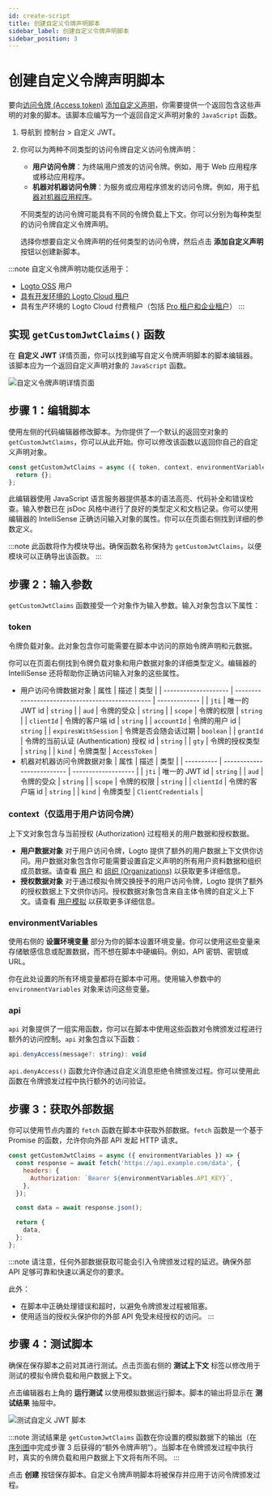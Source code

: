 ```yaml
---
id: create-script
title: 创建自定义令牌声明脚本
sidebar_label: 创建自定义令牌声明脚本
sidebar_position: 3
---
```


# 创建自定义令牌声明脚本

要向[访问令牌 (Access token)](https://auth.wiki/access-token) [添加自定义声明](/developers/custom-token-claims)，你需要提供一个返回包含这些声明的对象的脚本。该脚本应编写为一个返回自定义声明对象的 `JavaScript` 函数。

1. 导航到 <CloudLink to="/customize-jwt">控制台 > 自定义 JWT</CloudLink>。
2. 你可以为两种不同类型的访问令牌自定义访问令牌声明：

   - **用户访问令牌**：为终端用户颁发的访问令牌。例如，用于 Web 应用程序或移动应用程序。
   - **机器对机器访问令牌**：为服务或应用程序颁发的访问令牌。例如，用于[机器对机器应用程序](/quick-starts/m2m)。

   不同类型的访问令牌可能具有不同的令牌负载上下文。你可以分别为每种类型的访问令牌自定义令牌声明。

   选择你想要自定义令牌声明的任何类型的访问令牌，然后点击 **添加自定义声明** 按钮以创建新脚本。

:::note
自定义令牌声明功能仅适用于：

- [Logto OSS](/logto-oss) 用户
- [具有开发环境的 Logto Cloud 租户](/logto-cloud/tenant-settings#development)
- 具有生产环境的 Logto Cloud 付费租户（包括 [Pro 租户和企业租户](https://logto.io/pricing)）
  :::

## 实现 `getCustomJwtClaims()` 函数

在 **自定义 JWT** 详情页面，你可以找到编写自定义令牌声明脚本的脚本编辑器。该脚本应为一个返回自定义声明对象的 `JavaScript` 函数。

![自定义令牌声明详情页面](../assets/custom-jwt-detail-page.png)

## 步骤 1：编辑脚本

使用左侧的代码编辑器修改脚本。为你提供了一个默认的返回空对象的 `getCustomJwtClaims`，你可以从此开始。你可以修改该函数以返回你自己的自定义声明对象。

```jsx
const getCustomJwtClaims = async ({ token, context, environmentVariables }) => {
  return {};
};
```

此编辑器使用 JavaScript 语言服务器提供基本的语法高亮、代码补全和错误检查。输入参数已在 jsDoc 风格中进行了良好的类型定义和文档记录。你可以使用编辑器的 IntelliSense 正确访问输入对象的属性。你可以在页面右侧找到详细的参数定义。

:::note
此函数将作为模块导出。确保函数名称保持为 `getCustomJwtClaims`，以便模块可以正确导出该函数。
:::

## 步骤 2：输入参数

`getCustomJwtClaims` 函数接受一个对象作为输入参数。输入对象包含以下属性：

### token

令牌负载对象。此对象包含你可能需要在脚本中访问的原始令牌声明和元数据。

你可以在页面右侧找到令牌负载对象和用户数据对象的详细类型定义。编辑器的 IntelliSense 还将帮助你正确访问输入对象的这些属性。

- 用户访问令牌数据对象
  | 属性 | 描述 | 类型 |
  | -------------------- | ------------------------------------------------ | ------------- |
  | `jti` | 唯一的 JWT id | `string` |
  | `aud` | 令牌的受众 | `string` |
  | `scope` | 令牌的权限 | `string` |
  | `clientId` | 令牌的客户端 id | `string` |
  | `accountId` | 令牌的用户 id | `string` |
  | `expiresWithSession` | 令牌是否会随会话过期 | `boolean` |
  | `grantId` | 令牌的当前认证 (Authentication) 授权 id | `string` |
  | `gty` | 令牌的授权类型 | `string` |
  | `kind` | 令牌类型 | `AccessToken` |
- 机器对机器访问令牌数据对象
  | 属性 | 描述 | 类型 |
  | ---------- | -------------------------- | ------------------- |
  | `jti` | 唯一的 JWT id | `string` |
  | `aud` | 令牌的受众 | `string` |
  | `scope` | 令牌的权限 | `string` |
  | `clientId` | 令牌的客户端 id | `string` |
  | `kind` | 令牌类型 | `ClientCredentials` |

### context（仅适用于用户访问令牌）

上下文对象包含与当前授权 (Authorization) 过程相关的用户数据和授权数据。

- **用户数据对象**
  对于用户访问令牌，Logto 提供了额外的用户数据上下文供你访问。用户数据对象包含你可能需要设置自定义声明的所有用户资料数据和组织成员数据。请查看 [用户](/user-management/user-data) 和 [组织 (Organizations)](/organizations/organization-data) 以获取更多详细信息。
- **授权数据对象**
  对于通过模拟令牌交换授予的用户访问令牌，Logto 提供了额外的授权数据上下文供你访问。授权数据对象包含来自主体令牌的自定义上下文。请查看 [用户模拟](/developers/user-impersonation) 以获取更多详细信息。

### environmentVariables

使用右侧的 **设置环境变量** 部分为你的脚本设置环境变量。你可以使用这些变量来存储敏感信息或配置数据，而不想在脚本中硬编码。例如，API 密钥、密钥或 URL。

你在此处设置的所有环境变量都将在脚本中可用。使用输入参数中的 `environmentVariables` 对象来访问这些变量。

### api

`api` 对象提供了一组实用函数，你可以在脚本中使用这些函数对令牌颁发过程进行额外的访问控制。`api` 对象包含以下函数：

```jsx
api.denyAccess(message?: string): void
```

`api.denyAccess()` 函数允许你通过自定义消息拒绝令牌颁发过程。你可以使用此函数在令牌颁发过程中执行额外的访问验证。

## 步骤 3：获取外部数据

你可以使用节点内置的 `fetch` 函数在脚本中获取外部数据。`fetch` 函数是一个基于 Promise 的函数，允许你向外部 API 发起 HTTP 请求。

```jsx
const getCustomJwtClaims = async ({ environmentVariables }) => {
  const response = await fetch('https://api.example.com/data', {
    headers: {
      Authorization: `Bearer ${environmentVariables.API_KEY}`,
    },
  });

  const data = await response.json();

  return {
    data,
  };
};
```

:::note
请注意，任何外部数据获取可能会引入令牌颁发过程的延迟。确保外部 API 足够可靠和快速以满足你的要求。

此外：

- 在脚本中正确处理错误和超时，以避免令牌颁发过程被阻塞。
- 使用适当的授权头保护你的外部 API 免受未经授权的访问。
  :::

## 步骤 4：测试脚本

确保在保存脚本之前对其进行测试。点击页面右侧的 **测试上下文** 标签以修改用于测试的模拟令牌负载和用户数据上下文。

点击编辑器右上角的 **运行测试** 以使用模拟数据运行脚本。脚本的输出将显示在 **测试结果** 抽屉中。

![测试自定义 JWT 脚本](../assets/test-custom-jwt-script.png)

:::note
测试结果是 `getCustomJwtClaims` 函数在你设置的模拟数据下的输出（在[序列图](/developers/custom-token-claims/#how-do-custom-token-claims-work)中完成步骤 3 后获得的“额外令牌声明”）。当脚本在令牌颁发过程中执行时，真实的令牌负载和用户数据上下文将有所不同。
:::

点击 **创建** 按钮保存脚本。自定义令牌声明脚本将被保存并应用于访问令牌颁发过程。

